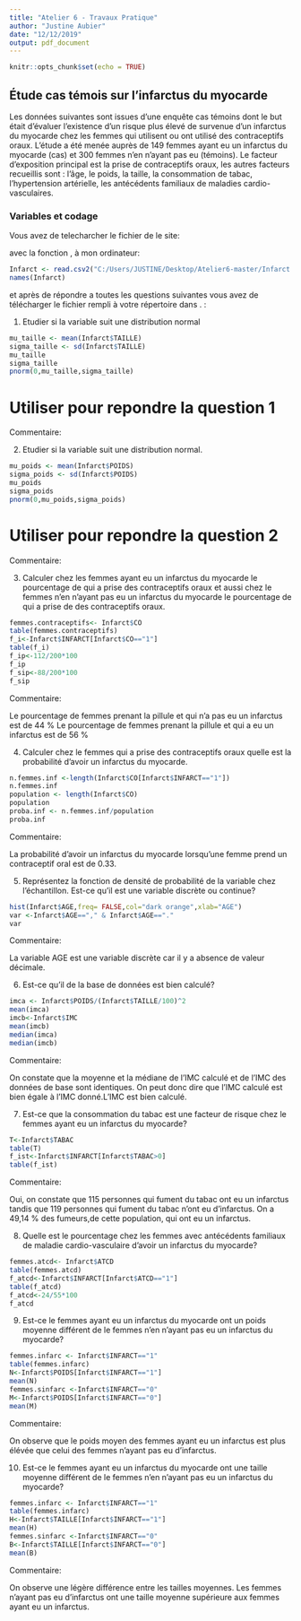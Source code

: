 ---
title: "Atelier 6 - Travaux Pratique"
author: "Justine Aubier"
date: "12/12/2019"
output: pdf_document
---

```{r setup, include=FALSE}
knitr::opts_chunk$set(echo = TRUE)
```

## Étude cas témois sur l'infarctus du myocarde

Les données suivantes sont issues d'une enquête cas témoins dont le but  était d'évaluer l'existence d'un risque plus élevé de survenue d'un infarctus du myocarde chez les femmes qui utilisent ou ont utilisé des contraceptifs oraux. L'étude a  été menée auprès de 149 femmes ayant eu un infarctus du myocarde (cas) et 300 femmes n'en n'ayant pas eu (témoins). Le facteur d’exposition principal est la prise de contraceptifs oraux, les autres facteurs recueillis sont : l'âge, le poids, la taille, la consommation de tabac, l'hypertension artérielle, les antécédents familiaux de maladies cardio-vasculaires.

### Variables et codage

\begin{tabular}{|l|p{5cm}|c|}
\hline
Description & Unite ou Codage & Variable \\
\hline
Infarctus du myocarde & 0 = Témoins; 1 = Cas & \texttt{INFARCT} \\
\hline
Prise de contraceptifs oraux & 0 = Jamais; 1 = Oui & \texttt{CO} \\
\hline
Consommation de tabac & 0 = Non;
1 = Fumeuse actuelle; 2 = Ancienne fumeuse & \texttt{TABAC} \\
\hline
Âge & Années & \texttt{AGE} \\
\hline
Poids & kg & \texttt{POIDS} \\
\hline
Taille & cm  & \texttt{TAILLE} \\
\hline 
Antécédents familiaux de maladie cardio-vasculaire & 0 = Non ; 1 = Oui & \texttt{ATCD} \\
\hline
Hypertension artérielle  &  0 = Non ; 1 = Oui & \texttt{HTA} \\
\hline
\end{tabular}

Vous avez de telecharcher le fichier \texttt{Infarct.csv} de le site:

\url{https://github.com/afalco/Atelier6/}

avec la fonction \texttt{read.csv2()}, à mon ordinateur:

```{r}
Infarct <- read.csv2("C:/Users/JUSTINE/Desktop/Atelier6-master/Infarct.csv")
names(Infarct)
```

et après de répondre a toutes les questions suivantes vous avez de télécharger le fichier \texttt{Atelier6.Rmd} rempli à votre répertoire dans \url{https://github.com/}. \textbf{La data limite pour le rentrer est le lundi 23 décembre 2019}:


 1. Etudier si la variable \texttt{TAILLE} suit une distribution normal
 
```{r}
mu_taille <- mean(Infarct$TAILLE)
sigma_taille <- sd(Infarct$TAILLE)
mu_taille
sigma_taille
pnorm(0,mu_taille,sigma_taille)
```
# Utiliser pour repondre la question 1

Commentaire:

 2. Etudier si la variable \texttt{POIDS} suit une distribution normal.
 
```{r}
mu_poids <- mean(Infarct$POIDS)
sigma_poids <- sd(Infarct$POIDS)
mu_poids
sigma_poids
pnorm(0,mu_poids,sigma_poids)
```
# Utiliser pour repondre la question 2


Commentaire:

 3. Calculer chez les femmes ayant eu un infarctus du myocarde le pourcentage de qui a prise des contraceptifs oraux et aussi chez le femmes n'en n'ayant pas eu un infarctus du myocarde le pourcentage de qui a prise de des contraceptifs oraux. 
 
```{r}
femmes.contraceptifs<- Infarct$CO
table(femmes.contraceptifs)
f_i<-Infarct$INFARCT[Infarct$CO=="1"]
table(f_i)
f_ip<-112/200*100
f_ip
f_sip<-88/200*100
f_sip
```

 
Commentaire:

Le pourcentage de femmes prenant la pillule et qui n'a pas eu un infarctus est de 44 %
Le pourcentage de femmes prenant la pillule et qui a eu un infarctus est de 56 %


 4. Calculer chez le femmes qui a prise des contraceptifs oraux quelle est la probabilité d'avoir un infarctus du myocarde.


```{r}
n.femmes.inf <-length(Infarct$CO[Infarct$INFARCT=="1"])
n.femmes.inf
population <- length(Infarct$CO)
population
proba.inf <- n.femmes.inf/population
proba.inf
```
 
 Commentaire:
 
 La probabilité d'avoir un infarctus du myocarde lorsqu'une femme prend un contraceptif oral est de 0.33. 

 5. Représentez la fonction de densité de probabilité de la variable \texttt{AGE} chez l'échantillon. Est-ce qu'il est une variable discrète ou continue?
 
```{r}
hist(Infarct$AGE,freq= FALSE,col="dark orange",xlab="AGE")
var <-Infarct$AGE=="," & Infarct$AGE=="."
var
```
 
 Commentaire:
 
 La variable AGE est une variable discrète car il y a absence de valeur décimale.


  6. Est-ce qu'il \texttt{IMC} de la base de données \texttt{Infarct} est bien calculé?
 
    
```{r}
imca <- Infarct$POIDS/(Infarct$TAILLE/100)^2
mean(imca)
imcb<-Infarct$IMC
mean(imcb)
median(imca)
median(imcb)
```
 
Commentaire:

On constate que la moyenne et la médiane de l'IMC calculé et de l'IMC des données de base sont identiques. On peut donc dire que l'IMC calculé est bien égale à l'IMC donné.L'IMC est bien calculé.  

 
 7. Est-ce que la consommation du tabac est une facteur de risque chez le femmes ayant eu un infarctus du myocarde?
 

```{r}
T<-Infarct$TABAC
table(T)
f_ist<-Infarct$INFARCT[Infarct$TABAC>0]
table(f_ist)
```

Commentaire: 

Oui, on constate que 115 personnes qui fument du tabac ont eu un infarctus tandis que 119 personnes qui fument du tabac n'ont eu d'infarctus. On a 49,14 % des fumeurs,de cette population, qui ont eu un infarctus. 




  8. Quelle est le pourcentage chez les femmes avec antécédents familiaux de maladie cardio-vasculaire d'avoir un infarctus du myocarde?
  
```{r}
femmes.atcd<- Infarct$ATCD
table(femmes.atcd)
f_atcd<-Infarct$INFARCT[Infarct$ATCD=="1"]
table(f_atcd)
f_atcd<-24/55*100
f_atcd
```

  9. Est-ce le femmes ayant eu un infarctus du myocarde ont un poids moyenne différent de le femmes n'en n'ayant pas eu un infarctus du myocarde?
  
```{r}
femmes.infarc <- Infarct$INFARCT=="1"
table(femmes.infarc)
N<-Infarct$POIDS[Infarct$INFARCT=="1"]
mean(N)
femmes.sinfarc <-Infarct$INFARCT=="0"
M<-Infarct$POIDS[Infarct$INFARCT=="0"]
mean(M)
```
  
  Commentaire:
  
  On observe que le poids moyen des femmes ayant eu un infarctus est plus élévée que celui des femmes n'ayant pas eu d'infarctus. 
  
  10. Est-ce le femmes ayant eu un infarctus du myocarde ont une taille moyenne différent de le femmes n'en n'ayant pas eu un infarctus du myocarde?

```{r}
femmes.infarc <- Infarct$INFARCT=="1"
table(femmes.infarc)
H<-Infarct$TAILLE[Infarct$INFARCT=="1"]
mean(H)
femmes.sinfarc <-Infarct$INFARCT=="0"
B<-Infarct$TAILLE[Infarct$INFARCT=="0"]
mean(B)
```

  Commentaire:
  
  On observe une légère différence entre les tailles moyennes. Les femmes n'ayant pas eu d'infarctus ont une taille moyenne supérieure aux femmes ayant eu un infarctus. 